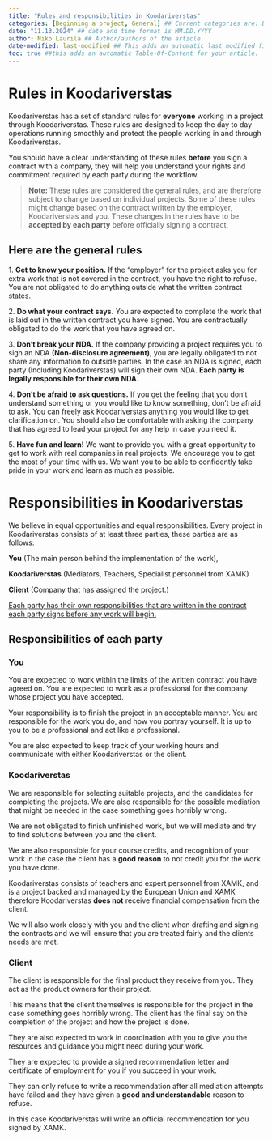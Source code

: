 ```yaml
---
title: "Rules and responsibilities in Koodariverstas"
categories: [Beginning a project, General] ## Current categories are: Beginning a project, During a project, Ending a project, General (Categories are case sensitive)
date: "11.13.2024" ## date and time format is MM.DD.YYYY
author: Niko Laurila ## Author/authors of the article. 
date-modified: last-modified ## This adds an automatic last modified field to the article, last-modified function will automatically add the correct date when a modification is made to the article.
toc: true ##this adds an automatic Table-Of-Content for your article.
---
```


# Rules in Koodariverstas

Koodariverstas has a set of standard rules for **everyone** working in a project through Koodariverstas. These rules are designed to keep the day to day operations running smoothly and protect the people working in and through Koodariverstas.

You should have a clear understanding of these rules **before** you sign a contract with a company, they will help you understand your rights and commitment required by each party during the workflow.

> **Note:** These rules are considered the general rules, and are therefore subject to change based on individual projects. Some of these rules might change based on the contract written by the employer, Koodariverstas and you. These changes in the rules have to be **accepted by each party** before officially signing a contract.

## Here are the general rules

1\. **Get to know your position.** If the "employer" for the project asks you for extra work that is not covered in the contract, you have the right to refuse. You are not obligated to do anything outside what the written contract states.

2\. **Do what your contract says.** You are expected to complete the work that is laid out in the written contract you have signed. You are contractually obligated to do the work that you have agreed on.

3\. **Don't break your NDA.** If the company providing a project requires you to sign an NDA **(Non-disclosure agreement)**, you are legally obligated to not share any information to outside parties. In the case an NDA is signed, each party (Including Koodariverstas) will sign their own NDA. **Each party is legally responsible for their own NDA.**

4\. **Don't be afraid to ask questions.** If you get the feeling that you don't understand something or you would like to know something, don't be afraid to ask. You can freely ask Koodariverstas anything you would like to get clarification on. You should also be comfortable with asking the company that has agreed to lead your project for any help in case you need it.

5\. **Have fun and learn!** We want to provide you with a great opportunity to get to work with real companies in real projects. We encourage you to get the most of your time with us. We want you to be able to confidently take pride in your work and learn as much as possible.

# Responsibilities in Koodariverstas

We believe in equal opportunities and equal responsibilities. Every project in Koodariverstas consists of at least three parties, these parties are as follows:

**You** (The main person behind the implementation of the work),

**Koodariverstas** (Mediators, Teachers, Specialist personnel from XAMK)

**Client** (Company that has assigned the project.)

[Each party has their own responsibilities that are written in the contract each party signs before any work will begin.]{.underline}

## Responsibilities of each party

### **You** 

You are expected to work within the limits of the written contract you have agreed on. You are expected to work as a professional for the company whose project you have accepted.

Your responsibility is to finish the project in an acceptable manner. You are responsible for the work you do, and how you portray yourself. It is up to you to be a professional and act like a professional.

You are also expected to keep track of your working hours and communicate with either Koodariverstas or the client.

### **Koodariverstas**

We are responsible for selecting suitable projects, and the candidates for completing the projects. We are also responsible for the possible mediation that might be needed in the case something goes horribly wrong.

We are not obligated to finish unfinished work, but we will mediate and try to find solutions between you and the client.

We are also responsible for your course credits, and recognition of your work in the case the client has a **good reason** to not credit you for the work you have done.

Koodariverstas consists of teachers and expert personnel from XAMK, and is a project backed and managed by the European Union and XAMK therefore Koodariverstas **does not** receive financial compensation from the client.

We will also work closely with you and the client when drafting and signing the contracts and we will ensure that you are treated fairly and the clients needs are met.

### **Client**

The client is responsible for the final product they receive from you. They act as the product owners for their project.

This means that the client themselves is responsible for the project in the case something goes horribly wrong. The client has the final say on the completion of the project and how the project is done.

They are also expected to work in coordination with you to give you the resources and guidance you might need during your work.

They are expected to provide a signed recommendation letter and certificate of employment for you if you succeed in your work.

They can only refuse to write a recommendation after all mediation attempts have failed and they have given a **good and understandable** reason to refuse.

In this case Koodariverstas will write an official recommendation for you signed by XAMK.